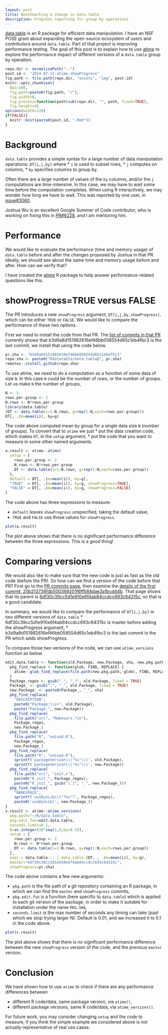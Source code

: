 ```yaml
---
layout: post
title: Benchmarking a change in data.table
description: Progress reporting for group by operations
---
```


[data.table](https://github.com/rdatatable/data.table) is an R package for efficient data manipulation.
I have an NSF POSE grant about expanding the open-source ecosystem of users and contributors around `data.table`.
Part of that project is improving performance testing. 
The goal of this post is to explain how to use
[atime](https://github.com/tdhock/atime) to explore the performance
impact of different versions of a `data.table` group by operation.

```r
repo.dir <- normalizePath("..")
post.id <- "2024-07-17-atime-showProgress"
fig.path <- file.path(repo.dir, "assets", "img", post.id)
knitr::opts_chunk$set(
  dpi=100,
  fig.path=paste0(fig.path, "/"),
  fig.width=8,
  fig.process=function(path)sub(repo.dir, "", path, fixed=TRUE),
  fig.height=4)
options(width=120)
if(FALSE){
  knitr::knit(paste0(post.id, ".Rmd"))
}
```

# Background

`data.table` provides a simple syntax for a large number of data manipulation operations: `DT[i,j,by]` where 
* `i` is used to subset rows,
* `j` computes on columns,
* `by` specifies columns to group by.

Often there are a large number of values of the `by` columns, and/or
the `j` computations are time-intensive. In this case, we may have to
wait some time before the computation completes. When using R
interactively, we may wonder how long we have to wait. This was
reported by one user, in
[issue#3060](https://github.com/Rdatatable/data.table/issues/3060).

Joshua Wu is an excellent Google Summer of Code contributor, who is
working on fixing this in
[PR#6228](https://github.com/Rdatatable/data.table/pull/6228), and I
am mentoring him.

# Performance

We would like to evaluate the performance (time and memory usage) of
`data.table` before and after the changes proposed by Joshua in that
PR. Ideally, we should see about the same time and memory usage before
and after. How can we verify that?

I have created the [atime](https://github.com/tdhock/atime) R package
to help answer performance-related questions like this.

# showProgress=TRUE versus FALSE

The PR introduces a new `showProgress` argument, `DT[i,j,by,showProgress]`, which can be either `TRUE` or `FALSE`. We would like to compare the performance of these two options. 

First we need to install the code from that PR.
The [list of commits in that
PR](https://github.com/Rdatatable/data.table/pull/6228/commits)
currently shows that b3d9a8d151982616ef46bb058554d65c1eb4fbc3 is the
last commit, we install that using the code below.

```r
pr.sha <- "b3d9a8d151982616ef46bb058554d65c1eb4fbc3"
repo.sha <- paste0("Rdatatable/data.table@", pr.sha)
remotes::install_github(repo.sha)
```

To use atime, we need to do a computation as a function of some data
of size `N`. In this case `N` could be the number of rows, or the
number of groups. Let us make `N` the number of groups,

```r
N <- 5
rows.per.group <- 2
N.rows <- N*rows.per.group
library(data.table)
(DT <- data.table(i=1:N.rows, g=rep(1:N,each=rows.per.group)))
DT[, .(m=mean(i)), by=g]
```

The code above computed mean by group for a single data size `N` (number of groups). To convert that to `atime` we just 
* put the data creation code, which makes `DT`, in the `setup` argument,
* put the code that you want to measure in some other named arguments.

```r
a.result <- atime::atime(
  setup = {
    rows.per.group <- 2
    N.rows <- N*rows.per.group
    DT <- data.table(i=1:N.rows, g=rep(1:N,each=rows.per.group))
  },
  default = DT[, .(m=mean(i)), by=g],
  "TRUE"  = DT[, .(m=mean(i)), by=g, showProgress=TRUE],
  "FALSE" = DT[, .(m=mean(i)), by=g, showProgress=FALSE]
)
```

The code above has three expressions to measure:

* `default` leaves `showProgress` unspecified, taking the default value,
* `TRUE` and `FALSE` use those values for `showProgress`.

```r
plot(a.result)
```

The plot above shows that there is no significant performance
difference between the three expressions. This is a good thing!

# Comparing versions

We would also like to make sure that the new code is just as fast as
the old code (before the PR). So how can we find a version of the code before that PR? First go to the [PR commits page](https://github.com/Rdatatable/data.table/pull/6228/commits), then examine the [details of the first commit, 20b213738fdb500369201f6ff584dae3a1bcd44b](https://github.com/Rdatatable/data.table/commit/20b213738fdb500369201f6ff584dae3a1bcd44b). That page shows that its parent is [6df30c39cc5d1e910e6f4ab84ccdcc693c64315c](https://github.com/Rdatatable/data.table/commit/6df30c39cc5d1e910e6f4ab84ccdcc693c64315c), so that is a good candidate.

In summary, we would like to compare the performance of `DT[i,j,by]` in two different versions of `data.table`
* 6df30c39cc5d1e910e6f4ab84ccdcc693c64315c is master before adding the showProgress argument,
* b3d9a8d151982616ef46bb058554d65c1eb4fbc3 is the last commit in the PR which adds showProgress.

To compare those two versions of the code, we can use `atime_versions`
function as below.

```r
edit.data.table <- function(old.Package, new.Package, sha, new.pkg.path) {
  pkg_find_replace <- function(glob, FIND, REPLACE) {
    atime::glob_find_replace(file.path(new.pkg.path, glob), FIND, REPLACE)
  }
  Package_regex <- gsub(".", "_?", old.Package, fixed = TRUE)
  Package_ <- gsub(".", "_", old.Package, fixed = TRUE)
  new.Package_ <- paste0(Package_, "_", sha)
  pkg_find_replace(
    "DESCRIPTION",
    paste0("Package:\\s+", old.Package),
    paste("Package:", new.Package))
  pkg_find_replace(
    file.path("src", "Makevars.*in"),
    Package_regex,
    new.Package_)
  pkg_find_replace(
    file.path("R", "onLoad.R"),
    Package_regex,
    new.Package_)
  pkg_find_replace(
    file.path("R", "onLoad.R"),
    sprintf('packageVersion\\("%s"\\)', old.Package),
    sprintf('packageVersion\\("%s"\\)', new.Package))
  pkg_find_replace(
    file.path("src", "init.c"),
    paste0("R_init_", Package_regex),
    paste0("R_init_", gsub("[.]", "_", new.Package_)))
  pkg_find_replace(
    "NAMESPACE",
    sprintf('useDynLib\\("?%s"?', Package_regex),
    paste0('useDynLib(', new.Package_))
}
v.result <- atime::atime_versions(
  pkg.path="~/R/data.table",
  pkg.edit.fun=edit.data.table,
  seconds.limit=0.1,
  N=as.integer(10^seq(1,9,by=0.5)),
  setup = {
    rows.per.group <- 2
    N.rows <- N*rows.per.group
    DT <- data.table(i=1:N.rows, g=rep(1:N,each=rows.per.group))
  },
  expr = data.table:::`[.data.table`(DT, , .(m=mean(i)), by=g),
  master="6df30c39cc5d1e910e6f4ab84ccdcc693c64315c",
  showProgress=pr.sha)
```

The code above contains a few new arguments:

* `pkg.path` is the file path of a git repository containing an R package, in which we can find the `master` and `showProgress` commits,
* `pkg.edit.fun` is a function (here specific to `data.table`) which is applied to each git version of the package, in order to make it suitable for installation under the name `PKG.SHA`,
* `seconds.limit` is the max number of seconds any timing can take (past which we stop trying larger N). Default is 0.01, and we increased it to 0.1 in the code above.

```r
plot(v.result)
```

The plot above shows that there is no significant performance
difference between the new `showProgress` version of the code, and the
previous `master` version.

# Conclusion

We have shown how to use `atime` to check if there are any performance differences between 

* different R code/data, same package version, via `atime()`,
* different package versions, same R code/data, via `atime_versions()`.

For future work, you may consider changing `setup` and the code to
measure, if you think the simple example we considered above is not
actually representative of real use cases.
